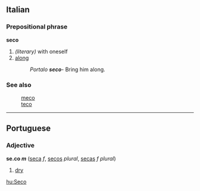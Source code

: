 ==Italian==
===Prepositional phrase===
'''seco'''
#''(literary)''   with oneself
# [[along]] 
#: ''Portalo '''seco'''''- Bring him along.
===See also===
:[[meco]]
:[[teco]]
----
==Portuguese==
===Adjective===
'''se.co ''m''''' ([[seca]] ''f'', [[secos]] ''plural'', [[secas]] ''f plural'') 

#[[dry]]

[[hu:Seco]]